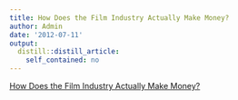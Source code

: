 ```yaml
---
title: How Does the Film Industry Actually Make Money?
author: Admin
date: '2012-07-11'
output:
  distill::distill_article:
    self_contained: no
---
```


[How Does the Film Industry Actually Make Money?](http://www.nytimes.com/2012/07/01/magazine/how-does-the-film-industry-actually-make-money.html?smid=tu-share)
